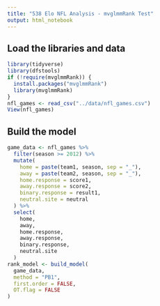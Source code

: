 ```yaml
---
title: "538 Elo NFL Analysis - mvglmmRank Test"
output: html_notebook
---
```


## Load the libraries and data

```r
library(tidyverse)
library(dfstools)
if (!require(mvglmmRank)) {
  install.packages("mvglmmRank")
  library(mvglmmRank)
}
nfl_games <- read_csv("../data/nfl_games.csv")
View(nfl_games)
```

## Build the model
```r
game_data <- nfl_games %>%
  filter(season >= 2012) %>%
  mutate(
    home = paste(team1, season, sep = "_"),
    away = paste(team2, season, sep = "_"),
    home.response = score1,
    away.response = score2,
    binary.response = result1,
    neutral.site = neutral
  ) %>%
  select(
    home, 
    away, 
    home.response, 
    away.response,
    binary.response,
    neutral.site
  )
rank_model <- build_model(
  game_data, 
  method = "PB1", 
  first.order = FALSE,
  OT.flag = FALSE
)
```

